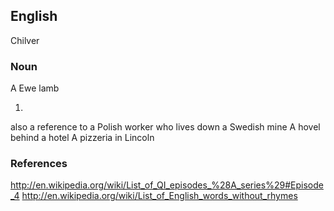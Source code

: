 ==English==
Chilver
===Noun===
{{en-noun}}
A Ewe lamb
# {{substub}}
also a reference to a Polish worker who lives down a Swedish mine
A hovel behind a hotel
A pizzeria in Lincoln
===References===
http://en.wikipedia.org/wiki/List_of_QI_episodes_%28A_series%29#Episode_4
http://en.wikipedia.org/wiki/List_of_English_words_without_rhymes